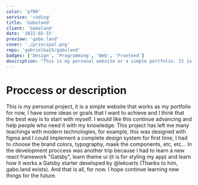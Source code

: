 ```yaml
---
color: 'p700'
service: 'coding'
title: 'Gaboland'
client: 'Gaboland'
date: '2022-02-15'
preview: 'gabo.land'
cover: './principal.png'
repo: 'gabrielba15/gaboland'
badges: ['Design', 'Programming', 'Web', 'Frontend']
description: "This is my personal website or a simple portfolio. It is built using React library and a React's framework Gatsbyjs, Theme UI for styles and some other modern technologies like graphql and typescript."
---
```


# Proccess or description

This is my personal project, it is a simple website that works as my portfolio for now, I have some ideas or goals that I want to achieve and I think that the best way is to start with myself. I would like this continue advancing and help people who need it with my knowledge.
This project has left me many teachings with modern technologies, for example, this was designed with figma and I could implement a complete design system for first time, I had to choose the brand colors, typography, maek the components, etc, etc...
In the development proccess was another trip because I had to learn a new react framework "Gatsby", learn theme ui (it is for styling my app) and learn how it works a Gatsby starter developed by @lekoarts (Thanks to him, gabo.land exists).
And that is all, for now. I hope continue learning new things for the future.
